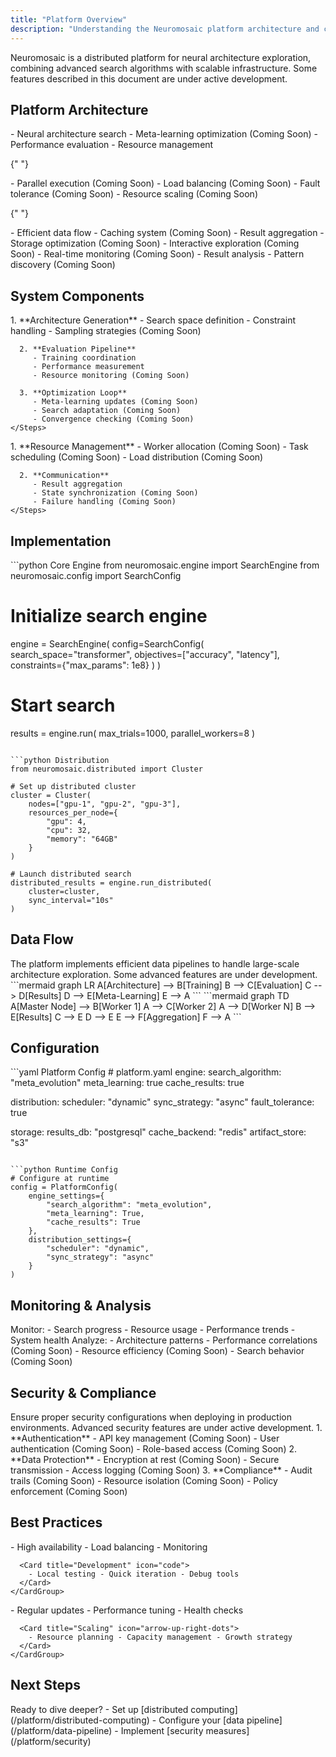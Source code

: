 ```yaml
---
title: "Platform Overview"
description: "Understanding the Neuromosaic platform architecture and core components"
---
```


<Note>
  Neuromosaic is a distributed platform for neural architecture exploration,
  combining advanced search algorithms with scalable infrastructure. Some
  features described in this document are under active development.
</Note>

## Platform Architecture

<CardGroup cols={2}>
  <Card title="Core Engine" icon="microchip">
    - Neural architecture search
    - Meta-learning optimization (Coming Soon)
    - Performance evaluation
    - Resource management
  </Card>

{" "}

<Card title="Distributed System" icon="network-wired">
  - Parallel execution (Coming Soon) - Load balancing (Coming Soon) - Fault
  tolerance (Coming Soon) - Resource scaling (Coming Soon)
</Card>

{" "}

<Card title="Data Pipeline" icon="database">
  - Efficient data flow - Caching system (Coming Soon) - Result aggregation -
  Storage optimization (Coming Soon)
</Card>

  <Card title="Visualization" icon="chart-line">
    - Interactive exploration (Coming Soon)
    - Real-time monitoring (Coming Soon)
    - Result analysis
    - Pattern discovery (Coming Soon)
  </Card>
</CardGroup>

## System Components

<Tabs>
  <Tab title="Search Engine">
    <Steps>
      1. **Architecture Generation**
         - Search space definition
         - Constraint handling
         - Sampling strategies (Coming Soon)
      
      2. **Evaluation Pipeline**
         - Training coordination
         - Performance measurement
         - Resource monitoring (Coming Soon)
      
      3. **Optimization Loop**
         - Meta-learning updates (Coming Soon)
         - Search adaptation (Coming Soon)
         - Convergence checking (Coming Soon)
    </Steps>
  </Tab>

  <Tab title="Distribution Layer">
    <Steps>
      1. **Resource Management**
         - Worker allocation (Coming Soon)
         - Task scheduling (Coming Soon)
         - Load distribution (Coming Soon)
      
      2. **Communication**
         - Result aggregation
         - State synchronization (Coming Soon)
         - Failure handling (Coming Soon)
    </Steps>
  </Tab>
</Tabs>

## Implementation

<CodeGroup>
```python Core Engine
from neuromosaic.engine import SearchEngine
from neuromosaic.config import SearchConfig

# Initialize search engine

engine = SearchEngine(
config=SearchConfig(
search_space="transformer",
objectives=["accuracy", "latency"],
constraints={"max_params": 1e8}
)
)

# Start search

results = engine.run(
max_trials=1000,
parallel_workers=8
)

````

```python Distribution
from neuromosaic.distributed import Cluster

# Set up distributed cluster
cluster = Cluster(
    nodes=["gpu-1", "gpu-2", "gpu-3"],
    resources_per_node={
        "gpu": 4,
        "cpu": 32,
        "memory": "64GB"
    }
)

# Launch distributed search
distributed_results = engine.run_distributed(
    cluster=cluster,
    sync_interval="10s"
)
````

</CodeGroup>

## Data Flow

<Info>
  The platform implements efficient data pipelines to handle large-scale
  architecture exploration. Some advanced features are under development.
</Info>

<Accordion title="Training Pipeline">
  ```mermaid graph LR A[Architecture] --> B[Training] B --> C[Evaluation] C -->
  D[Results] D --> E[Meta-Learning] E --> A ```
</Accordion>

<Accordion title="Distribution Flow">
  ```mermaid graph TD A[Master Node] --> B[Worker 1] A --> C[Worker 2] A -->
  D[Worker N] B --> E[Results] C --> E D --> E E --> F[Aggregation] F --> A ```
</Accordion>

## Configuration

<CodeGroup>
```yaml Platform Config
# platform.yaml
engine:
  search_algorithm: "meta_evolution"
  meta_learning: true
  cache_results: true
  
distribution:
  scheduler: "dynamic"
  sync_strategy: "async"
  fault_tolerance: true
  
storage:
  results_db: "postgresql"
  cache_backend: "redis"
  artifact_store: "s3"
```

```python Runtime Config
# Configure at runtime
config = PlatformConfig(
    engine_settings={
        "search_algorithm": "meta_evolution",
        "meta_learning": True,
        "cache_results": True
    },
    distribution_settings={
        "scheduler": "dynamic",
        "sync_strategy": "async"
    }
)
```

</CodeGroup>

## Monitoring & Analysis

<CardGroup cols={2}>
  <Card title="Real-time Metrics (Coming Soon)" icon="gauge">
    Monitor:
    - Search progress
    - Resource usage
    - Performance trends
    - System health
  </Card>

  <Card title="Analysis Tools" icon="magnifying-glass-chart">
    Analyze:
    - Architecture patterns
    - Performance correlations (Coming Soon)
    - Resource efficiency (Coming Soon)
    - Search behavior (Coming Soon)
  </Card>
</CardGroup>

## Security & Compliance

<Warning>
  Ensure proper security configurations when deploying in production
  environments. Advanced security features are under active development.
</Warning>

<Steps>
  1. **Authentication** - API key management (Coming Soon) - User authentication
  (Coming Soon) - Role-based access (Coming Soon) 2. **Data Protection** -
  Encryption at rest (Coming Soon) - Secure transmission - Access logging
  (Coming Soon) 3. **Compliance** - Audit trails (Coming Soon) - Resource
  isolation (Coming Soon) - Policy enforcement (Coming Soon)
</Steps>

## Best Practices

<Tabs>
  <Tab title="Deployment">
    <CardGroup cols={2}>
      <Card title="Production Setup" icon="server">
        - High availability - Load balancing - Monitoring
      </Card>

      <Card title="Development" icon="code">
        - Local testing - Quick iteration - Debug tools
      </Card>
    </CardGroup>

  </Tab>

  <Tab title="Operation">
    <CardGroup cols={2}>
      <Card title="Maintenance" icon="wrench">
        - Regular updates - Performance tuning - Health checks
      </Card>

      <Card title="Scaling" icon="arrow-up-right-dots">
        - Resource planning - Capacity management - Growth strategy
      </Card>
    </CardGroup>

  </Tab>
</Tabs>

## Next Steps

<Check>
  Ready to dive deeper? - Set up [distributed
  computing](/platform/distributed-computing) - Configure your [data
  pipeline](/platform/data-pipeline) - Implement [security
  measures](/platform/security)
</Check>
